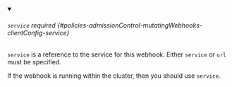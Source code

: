 


<details className="config-field" data-expandable="true" open>
<summary>

###### `service` <span className="config-field-required" data-required="false">required</span> <span className="config-field-type"></span> <span className="config-field-default"></span> <span className="config-field-enum"></span> {#policies-admissionControl-mutatingWebhooks-clientConfig-service}

`service` is a reference to the service for this webhook. Either
`service` or `url` must be specified.

If the webhook is running within the cluster, then you should use `service`.


</summary>

<PartialServicereference />


</details>
